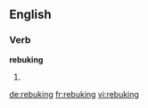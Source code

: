 
==English==

===Verb===
'''rebuking'''

# {{present participle of|rebuke}}

[[de:rebuking]]
[[fr:rebuking]]
[[vi:rebuking]]